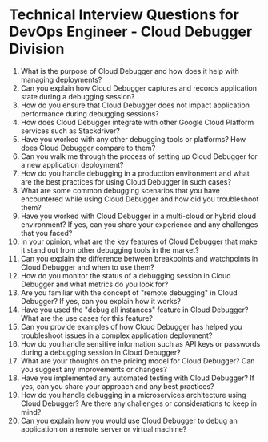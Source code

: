 

# Technical Interview Questions for DevOps Engineer - Cloud Debugger Division

1. What is the purpose of Cloud Debugger and how does it help with managing deployments?
2. Can you explain how Cloud Debugger captures and records application state during a debugging session?
3. How do you ensure that Cloud Debugger does not impact application performance during debugging sessions?
4. How does Cloud Debugger integrate with other Google Cloud Platform services such as Stackdriver?
5. Have you worked with any other debugging tools or platforms? How does Cloud Debugger compare to them?
6. Can you walk me through the process of setting up Cloud Debugger for a new application deployment?
7. How do you handle debugging in a production environment and what are the best practices for using Cloud Debugger in such cases?
8. What are some common debugging scenarios that you have encountered while using Cloud Debugger and how did you troubleshoot them?
9. Have you worked with Cloud Debugger in a multi-cloud or hybrid cloud environment? If yes, can you share your experience and any challenges that you faced?
10. In your opinion, what are the key features of Cloud Debugger that make it stand out from other debugging tools in the market?
11. Can you explain the difference between breakpoints and watchpoints in Cloud Debugger and when to use them?
12. How do you monitor the status of a debugging session in Cloud Debugger and what metrics do you look for?
13. Are you familiar with the concept of "remote debugging" in Cloud Debugger? If yes, can you explain how it works?
14. Have you used the "debug all instances" feature in Cloud Debugger? What are the use cases for this feature?
15. Can you provide examples of how Cloud Debugger has helped you troubleshoot issues in a complex application deployment?
16. How do you handle sensitive information such as API keys or passwords during a debugging session in Cloud Debugger?
17. What are your thoughts on the pricing model for Cloud Debugger? Can you suggest any improvements or changes?
18. Have you implemented any automated testing with Cloud Debugger? If yes, can you share your approach and any best practices?
19. How do you handle debugging in a microservices architecture using Cloud Debugger? Are there any challenges or considerations to keep in mind?
20. Can you explain how you would use Cloud Debugger to debug an application on a remote server or virtual machine?